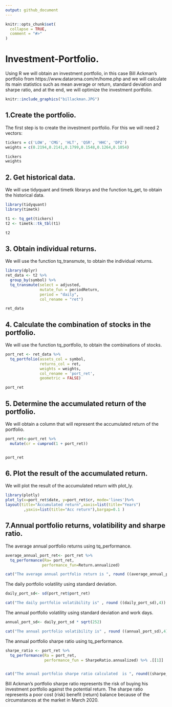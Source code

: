 ```yaml
---
output: github_document
---
```


<!-- README.md is generated from README.Rmd. Please edit that file -->

```r
knitr::opts_chunk$set(
  collapse = TRUE,
  comment = "#>"
)
```

# Investment-Portfolio.

<!-- badges: start -->
<!-- badges: end -->


Using R we will obtain an investment portfolio, in this case Bill Ackman's portfolio from https://www.dataroma.com/m/home.php and we will calculate its main statistics such as mean average or return, standard deviation and sharpe ratio, and at the end,  we will optimize the investment portfolio.

```r
knitr::include_graphics("billackman.JPG")
```

## 1.Create the portfolio.

The first step is to create the investment portfolio.
For this we will need 2 vectors:


```r
tickers = c('LOW', 'CMG', 'HLT', 'QSR', 'HHC', 'DPZ')
weights = c(0.2194,0.2141,0.1799,0.1548,0.1264,0.1054)

tickers
weights
```

## 2. Get historical data.

We will use tidyquant and timetk librarys and the function tq_get,
to obtain the historical data.


```r
library(tidyquant)
library(timetk)

t1 <- tq_get(tickers)
t2 <- timetk::tk_tbl(t1)

t2

```

## 3. Obtain individual returns.

We will use the function tq_transmute, to obtain the individual returns.

```r
library(dplyr)
ret_data <- t2 %>%
  group_by(symbol) %>%
  tq_transmute(select = adjusted,
               mutate_fun = periodReturn,
               period = "daily",
               col_rename = "ret")

ret_data

```


## 4. Calculate the combination of stocks in the portfolio.

We will use the function tq_portfolio, to obtain the combinations of stocks.

```r

port_ret <- ret_data %>%
  tq_portfolio(assets_col = symbol,
               returns_col = ret,
               weights = weights,
               col_rename = 'port_ret',
               geometric = FALSE)

port_ret

```

## 5. Determine the accumulated return of the portfolio.

We will obtain a column that will represent the accumulated return of the portfolio.

```r

port_ret<-port_ret %>%
  mutate(cr = cumprod(1 + port_ret))


port_ret

```

## 6. Plot the result of the accumulated return.

We will plot the result of the accumulated return with plot_ly.

```r
library(plotly)
plot_ly(x=port_ret$date, y=port_ret$cr, mode='lines')%>%
layout(title="Accumulated return",xaxis=list(title="Years")
        ,yaxis=list(title="Acc return"),bargap=0.1 )
```

## 7.Annual portfolio returns, volatibility and sharpe ratio.

The average annual portfolio returns using tq_performance.

```r

average_annual_port_ret<- port_ret %>%
  tq_performance(Ra= port_ret,
                performance_fun=Return.annualized)

cat("The average annual portfolio return is ", round ((average_annual_port_ret[[1]] * 100),2),"%",sep="")

```

The daily portfolio volatility using standard deviation.

```r

daily_port_sd<- sd(port_ret$port_ret)

cat("The daily portfolio volatibility is" , round ((daily_port_sd),4))
```

The annual portfolio volatility using standard deviation and work days.

```r

annual_port_sd<- daily_port_sd * sqrt(252)

cat("The annual portfolio volatibility is" , round ((annual_port_sd),4))
```

The annual portfolio sharpe ratio using tq_performance.

```r

sharpe_ratio <- port_ret %>%
  tq_performance(Ra = port_ret,
                 performance_fun = SharpeRatio.annualized) %>% .[[1]]


cat("The annual portfolio sharpe ratio calculated  is ", round((sharpe_ratio),4))
```


Bill Ackman's portfolio sharpe ratio represents the risk of buying his investment portfolio against the potential return. The sharpe ratio  represents a poor cost (risk) benefit (return) balance because of  the circumstances at the market in March 2020.